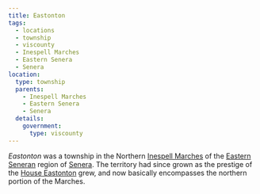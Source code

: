 ```yaml
---
title: Eastonton
tags:
  - locations
  - township
  - viscounty
  - Inespell Marches
  - Eastern Senera
  - Senera
location:
  type: township
  parents:
    - Inespell Marches
    - Eastern Senera
    - Senera
  details:
    government:
      type: viscounty
---
```


_Eastonton_ was a township in the Northern
[Inespell Marches](/locations/inespell-marches) of the
[Eastern Seneran](/locations/eastern-senera) region of
[Senera](/locations/senera). The territory had since grown as the prestige of
the [House Eastonton](/families/house-eastonton/) grew, and now basically
encompasses the northern portion of the Marches.

